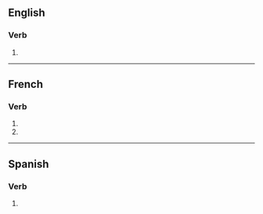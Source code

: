 {{also|subsumés}}

==English==

===Verb===
{{head|en|verb form}}

# {{en-third-person singular of|subsume}}

----

==French==

===Verb===
{{fr-verb-form}}

# {{inflection of|subsumer||2|s|pres|indc|lang=fr}}
# {{inflection of|subsumer||2|s|pres|subj|lang=fr}}

----

==Spanish==

===Verb===
{{head|es|verb form}}

# {{es-verb form of|subsumir|ending=-ir|mood=indicative|tense=present|number=s|person=2|formal=n}}